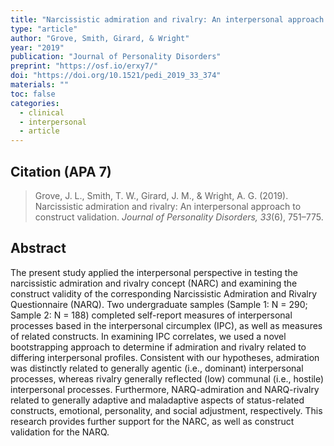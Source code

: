 ```yaml
---
title: "Narcissistic admiration and rivalry: An interpersonal approach to construct validation"
type: "article"
author: "Grove, Smith, Girard, & Wright"
year: "2019"
publication: "Journal of Personality Disorders"
preprint: "https://osf.io/erxy7/"
doi: "https://doi.org/10.1521/pedi_2019_33_374"
materials: ""
toc: false
categories:
  - clinical
  - interpersonal
  - article
---
```


## Citation (APA 7)

> Grove, J. L., Smith, T. W., Girard, J. M., & Wright, A. G. (2019). Narcissistic admiration and rivalry: An interpersonal approach to construct validation. *Journal of Personality Disorders, 33*(6), 751–775.

## Abstract

The present study applied the interpersonal perspective in testing the narcissistic admiration and rivalry concept (NARC) and examining the construct validity of the corresponding Narcissistic Admiration and Rivalry Questionnaire (NARQ). Two undergraduate samples (Sample 1: N = 290; Sample 2: N = 188) completed self-report measures of interpersonal processes based in the interpersonal circumplex (IPC), as well as measures of related constructs. In examining IPC correlates, we used a novel bootstrapping approach to determine if admiration and rivalry related to differing interpersonal profiles. Consistent with our hypotheses, admiration was distinctly related to generally agentic (i.e., dominant) interpersonal processes, whereas rivalry generally reflected (low) communal (i.e., hostile) interpersonal processes. Furthermore, NARQ-admiration and NARQ-rivalry related to generally adaptive and maladaptive aspects of status-related constructs, emotional, personality, and social adjustment, respectively. This research provides further support for the NARC, as well as construct validation for the NARQ.
